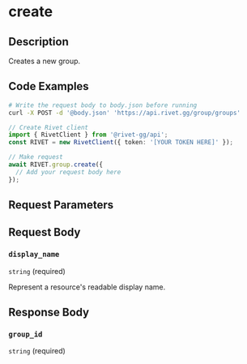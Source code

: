 
# create

## Description

Creates a new group.

## Code Examples

<CodeGroup title='Request' tag='POST' label='https://api.rivet.gg/group/groups'>

```bash {{ "title": "cURL" }}
# Write the request body to body.json before running
curl -X POST -d '@body.json' 'https://api.rivet.gg/group/groups'
```

```ts
// Create Rivet client
import { RivetClient } from '@rivet-gg/api';
const RIVET = new RivetClient({ token: '[YOUR TOKEN HERE]' });

// Make request
await RIVET.group.create({
  // Add your request body here
});
```

</CodeGroup>

## Request Parameters

## Request Body

### `display_name`

`string` (required)

Represent a resource's readable display name.

## Response Body

### `group_id`

`string` (required)
